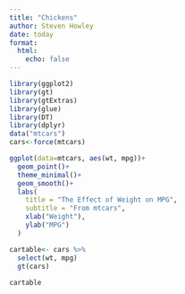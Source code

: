 ---
title: "Chickens"
author: Steven Howley
date: today
format:
  html:
    echo: false
---

```{r}
library(ggplot2)
library(gt)
library(gtExtras)
library(glue)
library(DT)
library(dplyr)
data("mtcars")
cars<-force(mtcars)

```

```{r}
ggplot(data=mtcars, aes(wt, mpg))+
  geom_point()+
  theme_minimal()+
  geom_smooth()+
  labs(
    title = "The Effect of Weight on MPG",
    subtitle = "From mtcars",
    xlab("Weight"),
    ylab("MPG")
  )
```

```{r}
cartable<- cars %>%
  select(wt, mpg)
  gt(cars) 
  
cartable
```

